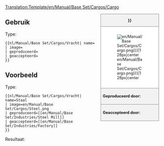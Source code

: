 <noinclude>[[Translation:Template/en/Manual/Base Set/Cargos/Cargo]]</noinclude><!--
--><div style="float:right; width:15em; font-size:90%; border:1px solid gray; background-color:#f2f2f2; margin-left:1em; margin-bottom:1em">
<div style="text-align:center; border-bottom:1px solid gray"><strong>{{{name|{{PAGENAME}}}}}</strong></div>
<div style="padding:1em; background-color:white">[[File:{{{image|en/Manual/Base Set/Cargos/Cargo.png}}}|128px|center]]</div>
<div style="border-top:1px solid gray; padding:0.5em"><strong>Geproduceerd door:</strong> {{{geproduceerd}}}</div>
<div style="border-top:1px solid gray; padding:0.5em"><strong>Geaccepteerd door:</strong> {{{geaccepteerd}}}</div>
</div><noinclude>

{{en/-}}
==Gebruik==
Type:
<pre>{{nl/Manual/Base Set/Cargos/Vracht| name=
| image=
| geproduceerd=
| geaccepteerd=
}}</pre>

==Voorbeeld==
Type:
<pre>{{nl/Manual/Base Set/Cargos/Vracht| name=Staal
| image=en/Manual/Base Set/Cargos/Steel.png
| geproduceerd=[[en/Manual/Base Set/Industries/Steel Mill]]
| geaccepteerd=[[en/Manual/Base Set/Industries/Factory]]
}}</pre>
Resultaat:
{{nl/Manual/Base Set/Cargos/Vracht| name=Staal
| image=en/Manual/Base Set/Cargos/Steel.png
| geproduceerd=[[en/Manual/Base Set/Industries/Steel Mill]]
| geaccepteerd=[[en/Manual/Base Set/Industries/Factory]]
}}
</noinclude><includeonly></includeonly>
